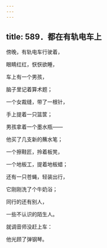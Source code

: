 ```yaml
---
---
---
```

title: 589．都在有轨电车上
---




傍晚，有轨电车行驶着，

眼睛红红，恹恹欲睡，

车上有一个男孩，

脑子里记着算术题；

一个女裁缝，带了一根针，

手上提着一只篮筐；

男孩拿着一个墨水瓶——

他买了几支新的蘸水笔；

一个擦鞋匠，拎着板凳，

一个地板工，提着地板蜡；

还有一只苍蝇，轻装出行，

它刚刚洗了个牛奶浴；

同行的还有别人，

一些不认识的陌生人。

就调音师没赶上车：

他光顾了弹钢琴。